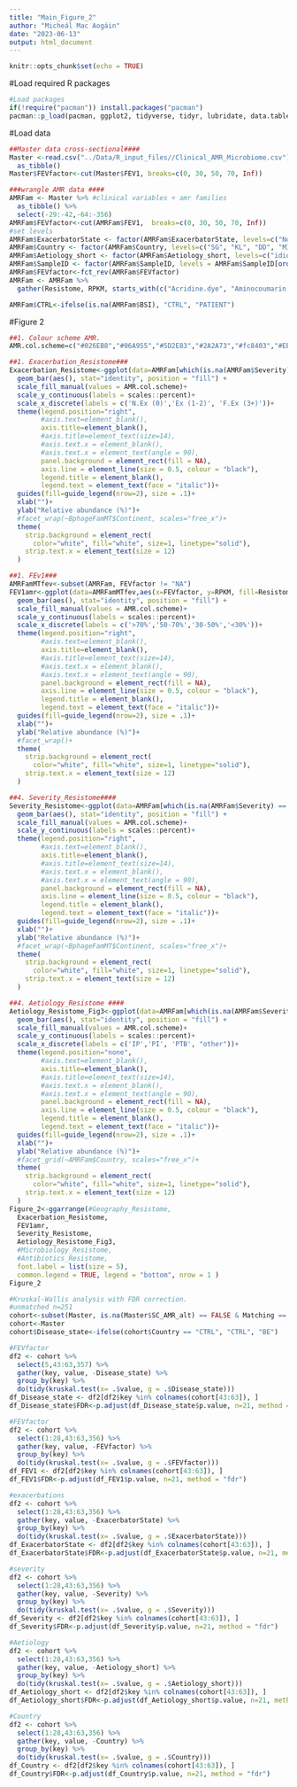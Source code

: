 ```yaml
---
title: "Main_Figure_2"
author: "Micheál Mac Aogáin"
date: "2023-06-13"
output: html_document
---
```


```r
knitr::opts_chunk$set(echo = TRUE)
```

#Load required R packages
```r
#Load packages
if(!require("pacman")) install.packages("pacman")
pacman::p_load(pacman, ggplot2, tidyverse, tidyr, lubridate, data.table, tsibble, wesanderson, reticulate, SNFtool, funrar, vegan, dunn.test, ggpubr, Hmisc, RColorBrewer, phyloseq, dplyr, reshape2, forcats, colorspace, pheatmap, broom)
```

#Load data
```r
##Master data cross-sectional####
Master <-read.csv("../Data/R_input_files//Clinical_AMR_Microbiome.csv") %>%
  as_tibble()
Master$FEVfactor<-cut(Master$FEV1, breaks=c(0, 30, 50, 70, Inf))

###wrangle AMR data ####
AMRFam <- Master %>% #clinical variables + amr families
  as_tibble() %>%
  select(-29:-42,-64:-356)
AMRFam$FEVfactor<-cut(AMRFam$FEV1,  breaks=c(0, 30, 50, 70, Inf))
#set levels
AMRFam$ExacerbatorState <- factor(AMRFam$ExacerbatorState, levels=c("NonEx", "Exacerbator", "FreqEx"))
AMRFam$Country <- factor(AMRFam$Country, levels=c("SG", "KL", "DD", "MI"))
AMRFam$Aetiology_short <- factor(AMRFam$Aetiology_short, levels=c("idiopathic", "postInfect", "postTB", "other"))
AMRFam$SampleID <- factor(AMRFam$SampleID, levels = AMRFam$SampleID[order(AMRFam$SC_AMR_alt)])
AMRFam$FEVfactor<-fct_rev(AMRFam$FEVfactor)
AMRFam <- AMRFam %>%
  gather(Resistome, RPKM, starts_with(c("Acridine.dye", "Aminocoumarin.antibiotic", "Aminoglycoside", "Antibacterial.free.fatty.acids", "Beta.lactam", "Bicyclomycin", "Diaminopyrimidine", "Fluoroquinolone", "Fosfomycin", "Fusidic.acid", "MLS", "Multidrug", "Mupirocin", "Nitroimidazole.antibiotic", "Nucleoside.antibiotic", "Peptide.antibiotic", "Phenicol", "Rifampicin", "Sulfonamide.antibiotic", "Tetracycline", "Triclosan")), -SampleID, -Country, -Continent, -Matching, -Paired, -Trio, -Age, -Sex..Male.0..Female.1., -Exacerbations, -ExacerbatorState, -FEV1, -BSI, -ICS.use, -BMI, -Aetiology, -Aetiology_short, -MMRC.score, -SC_AMR_alt, -FEVfactor)

AMRFam$CTRL<-ifelse(is.na(AMRFam$BSI), "CTRL", "PATIENT")
```

#Figure 2
```r
##1. Colour scheme AMR. 
AMR.col.scheme=c("#026EB8","#06A955","#5D2E83","#2A2A73","#fc8403","#EBA5F3","#fc5017","#5CA5DB","#db6960","#a3d9d2","#B60004","#91CE59","#97809e","#C6DFA6","#FF9300","#FFBC06","#3B3B3B", "#026EB8","#06A955","#ffcccc","#2A2A73")

##1. Exacerbation_Resistome###
Exacerbation_Resistome<-ggplot(data=AMRFam[which(is.na(AMRFam$Severity) == FALSE),],aes(x=ExacerbatorState, y=RPKM, fill=Resistome))+
  geom_bar(aes(), stat="identity", position = "fill") +
  scale_fill_manual(values = AMR.col.scheme)+
  scale_y_continuous(labels = scales::percent)+
  scale_x_discrete(labels = c('N.Ex (0)','Ex (1-2)', 'F.Ex (3+)'))+
  theme(legend.position="right",
        #axis.text=element_blank(),
        axis.title=element_blank(),
        #axis.title=element_text(size=14),
        #axis.text.x = element_blank(),
        #axis.text.x = element_text(angle = 90),
        panel.background = element_rect(fill = NA),
        axis.line = element_line(size = 0.5, colour = "black"),
        legend.title = element_blank(),
        legend.text = element_text(face = "italic"))+ 
  guides(fill=guide_legend(nrow=2), size = .1)+
  xlab("")+
  ylab("Relative abundance (%)")+
  #facet_wrap(~BphageFamMT$Continent, scales="free_x")+
  theme(
    strip.background = element_rect(
      color="white", fill="white", size=1, linetype="solid"),
    strip.text.x = element_text(size = 12)
  )

##1. FEv1###
AMRFamMTfev<-subset(AMRFam, FEVfactor != "NA")
FEV1amr<-ggplot(data=AMRFamMTfev,aes(x=FEVfactor, y=RPKM, fill=Resistome))+
  geom_bar(aes(), stat="identity", position = "fill") +
  scale_fill_manual(values = AMR.col.scheme)+
  scale_y_continuous(labels = scales::percent)+
  scale_x_discrete(labels = c('>70%','50-70%','30-50%','<30%'))+
  theme(legend.position="right",
        #axis.text=element_blank(),
        axis.title=element_blank(),
        #axis.title=element_text(size=14),
        #axis.text.x = element_blank(),
        #axis.text.x = element_text(angle = 90),
        panel.background = element_rect(fill = NA),
        axis.line = element_line(size = 0.5, colour = "black"),
        legend.title = element_blank(),
        legend.text = element_text(face = "italic"))+ 
  guides(fill=guide_legend(nrow=2), size = .1)+
  xlab("")+
  ylab("Relative abundance (%)")+
  #facet_wrap()+
  theme(
    strip.background = element_rect(
      color="white", fill="white", size=1, linetype="solid"),
    strip.text.x = element_text(size = 12)
  )

##4. Severity_Resistome####
Severity_Resistome<-ggplot(data=AMRFam[which(is.na(AMRFam$Severity) == FALSE),],aes(x=Severity, y=RPKM, fill=Resistome))+
  geom_bar(aes(), stat="identity", position = "fill") +
  scale_fill_manual(values = AMR.col.scheme)+
  scale_y_continuous(labels = scales::percent)+
  theme(legend.position="right",
        #axis.text=element_blank(),
        axis.title=element_blank(),
        #axis.title=element_text(size=14),
        #axis.text.x = element_blank(),
        #axis.text.x = element_text(angle = 90),
        panel.background = element_rect(fill = NA),
        axis.line = element_line(size = 0.5, colour = "black"),
        legend.title = element_blank(),
        legend.text = element_text(face = "italic"))+ 
  guides(fill=guide_legend(nrow=2), size = .1)+
  xlab("")+
  ylab("Relative abundance (%)")+
  #facet_wrap(~BphageFamMT$Continent, scales="free_x")+
  theme(
    strip.background = element_rect(
      color="white", fill="white", size=1, linetype="solid"),
    strip.text.x = element_text(size = 12)
  )

##4. Aetiology_Resistome ####
Aetiology_Resistome_Fig3<-ggplot(data=AMRFam[which(is.na(AMRFam$Severity) == FALSE),],aes(x=Aetiology_short, y=RPKM, fill=Resistome))+
  geom_bar(aes(), stat="identity", position = "fill") +
  scale_fill_manual(values = AMR.col.scheme)+
  scale_y_continuous(labels = scales::percent)+
  scale_x_discrete(labels = c('IP','PI', 'PTB', "other"))+
  theme(legend.position="none",
        #axis.text=element_blank(),
        axis.title=element_blank(),
        #axis.title=element_text(size=14),
        #axis.text.x = element_blank(),
        #axis.text.x = element_text(angle = 90),
        panel.background = element_rect(fill = NA),
        axis.line = element_line(size = 0.5, colour = "black"),
        legend.title = element_blank(),
        legend.text = element_text(face = "italic"))+ 
  guides(fill=guide_legend(nrow=2), size = .1)+
  xlab("")+
  ylab("Relative abundance (%)")+
  #facet_grid(~AMRFam$Country, scales="free_x")+
  theme(
    strip.background = element_rect(
      color="white", fill="white", size=1, linetype="solid"),
    strip.text.x = element_text(size = 12)
  )
Figure_2<-ggarrange(#Geography_Resistome, 
  Exacerbation_Resistome, 
  FEV1amr,
  Severity_Resistome, 
  Aetiology_Resistome_Fig3, 
  #Microbiology_Resistome, 
  #Antibiotics_Resistome, 
  font.label = list(size = 5),
  common.legend = TRUE, legend = "bottom", nrow = 1 ) 
Figure_2

#Kruskal-Wallis analysis with FDR correction.
#unmatched n=251
cohort<-subset(Master, is.na(Master$SC_AMR_alt) == FALSE & Matching == "Matched")
cohort<-Master
cohort$Disease_state<-ifelse(cohort$Country == "CTRL", "CTRL", "BE")

#FEVfactor
df2 <- cohort %>% 
  select(5,43:63,357) %>%
  gather(key, value, -Disease_state) %>% 
  group_by(key) %>% 
  do(tidy(kruskal.test(x= .$value, g = .$Disease_state)))
df_Disease_state <- df2[df2$key %in% colnames(cohort[43:63]), ]
df_Disease_state$FDR<-p.adjust(df_Disease_state$p.value, n=21, method = "fdr")

#FEVfactor
df2 <- cohort %>% 
  select(1:28,43:63,356) %>%
  gather(key, value, -FEVfactor) %>% 
  group_by(key) %>% 
  do(tidy(kruskal.test(x= .$value, g = .$FEVfactor)))
df_FEV1 <- df2[df2$key %in% colnames(cohort[43:63]), ]
df_FEV1$FDR<-p.adjust(df_FEV1$p.value, n=21, method = "fdr")

#exacerbations
df2 <- cohort %>% 
  select(1:28,43:63,356) %>%
  gather(key, value, -ExacerbatorState) %>% 
  group_by(key) %>% 
  do(tidy(kruskal.test(x= .$value, g = .$ExacerbatorState)))
df_ExacerbatorState <- df2[df2$key %in% colnames(cohort[43:63]), ]
df_ExacerbatorState$FDR<-p.adjust(df_ExacerbatorState$p.value, n=21, method = "fdr")

#severity
df2 <- cohort %>% 
  select(1:28,43:63,356) %>%
  gather(key, value, -Severity) %>% 
  group_by(key) %>% 
  do(tidy(kruskal.test(x= .$value, g = .$Severity)))
df_Severity <- df2[df2$key %in% colnames(cohort[43:63]), ]
df_Severity$FDR<-p.adjust(df_Severity$p.value, n=21, method = "fdr")

#Aetiology
df2 <- cohort %>% 
  select(1:28,43:63,356) %>%
  gather(key, value, -Aetiology_short) %>% 
  group_by(key) %>% 
  do(tidy(kruskal.test(x= .$value, g = .$Aetiology_short)))
df_Aetiology_short <- df2[df2$key %in% colnames(cohort[43:63]), ]
df_Aetiology_short$FDR<-p.adjust(df_Aetiology_short$p.value, n=21, method = "fdr")

#Country
df2 <- cohort %>% 
  select(1:28,43:63,356) %>%
  gather(key, value, -Country) %>% 
  group_by(key) %>% 
  do(tidy(kruskal.test(x= .$value, g = .$Country)))
df_Country <- df2[df2$key %in% colnames(cohort[43:63]), ]
df_Country$FDR<-p.adjust(df_Country$p.value, n=21, method = "fdr")


```
